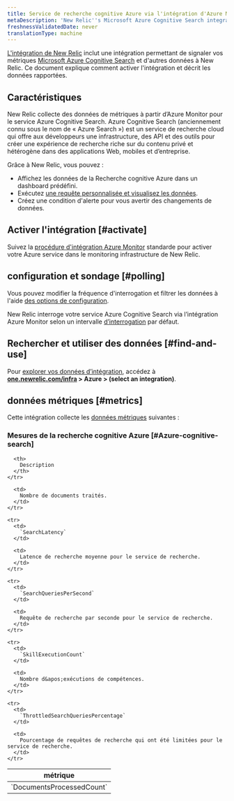 ```yaml
---
title: Service de recherche cognitive Azure via l'intégration d'Azure Monitor
metaDescription: 'New Relic''s Microsoft Azure Cognitive Search integration: what data it reports and how to enable it.'
freshnessValidatedDate: never
translationType: machine
---
```


[L&apos;intégration de New Relic](/docs/infrastructure/introduction-infra-monitoring) inclut une intégration permettant de signaler vos métriques [Microsoft Azure Cognitive Search](https://azure.microsoft.com/en-in/products/search/) et d&apos;autres données à New Relic. Ce document explique comment activer l&apos;intégration et décrit les données rapportées.

## Caractéristiques

New Relic collecte des données de métriques à partir d’Azure Monitor pour le service Azure Cognitive Search. Azure Cognitive Search (anciennement connu sous le nom de « Azure Search ») est un service de recherche cloud qui offre aux développeurs une infrastructure, des API et des outils pour créer une expérience de recherche riche sur du contenu privé et hétérogène dans des applications Web, mobiles et d’entreprise.

Grâce à New Relic, vous pouvez :

* Affichez les données de la Recherche cognitive Azure dans un dashboard prédéfini.
* Exécutez [une requête personnalisée et visualisez les données](/docs/infrastructure/integrations-getting-started/getting-started/use-integration-data-new-relic-insights).
* Créez une condition d&apos;alerte pour vous avertir des changements de données.

## Activer l&apos;intégration [#activate]

Suivez la [procédure d&apos;intégration Azure Monitor](/docs/infrastructure/microsoft-azure-integrations/azure-integrations-list/azure-monitor) standarde pour activer votre Azure service dans le monitoring infrastructure de New Relic.

## configuration et sondage [#polling]

Vous pouvez modifier la fréquence d&apos;interrogation et filtrer les données à l&apos;aide [des options de configuration](/docs/infrastructure/microsoft-azure-integrations/azure-integrations-list/azure-monitor/#settings).

New Relic interroge votre service Azure Cognitive Search via l’intégration Azure Monitor selon un intervalle [d’interrogation](/docs/infrastructure/microsoft-azure-integrations/azure-integrations-list/azure-monitor/#settings) par défaut.

## Rechercher et utiliser des données [#find-and-use]

Pour [explorer vos données d’intégration](/docs/infrastructure/integrations/find-use-infrastructure-integration-data), accédez à <DNT>**[one.newrelic.com/infra](https://one.newrelic.com/infra) &gt; Azure &gt; (select an integration)**</DNT>.

## données métriques [#metrics]

Cette intégration collecte les [données métriques](/docs/infrastructure/integrations-getting-started/getting-started/understand-integration-data-data-types#metric) suivantes :

### Mesures de la recherche cognitive Azure [#Azure-cognitive-search]

<table>
  <thead>
    <tr>
      <th style={{ width: "300px" }}>
        métrique
      </th>

      <th>
        Description
      </th>
    </tr>
  </thead>

  <tbody>
    <tr>
      <td>
        `DocumentsProcessedCount`
      </td>

      <td>
        Nombre de documents traités.
      </td>
    </tr>

    <tr>
      <td>
        `SearchLatency`
      </td>

      <td>
        Latence de recherche moyenne pour le service de recherche.
      </td>
    </tr>

    <tr>
      <td>
        `SearchQueriesPerSecond`
      </td>

      <td>
        Requête de recherche par seconde pour le service de recherche.
      </td>
    </tr>

    <tr>
      <td>
        `SkillExecutionCount`
      </td>

      <td>
        Nombre d&apos;exécutions de compétences.
      </td>
    </tr>

    <tr>
      <td>
        `ThrottledSearchQueriesPercentage`
      </td>

      <td>
        Pourcentage de requêtes de recherche qui ont été limitées pour le service de recherche.
      </td>
    </tr>
  </tbody>
</table>